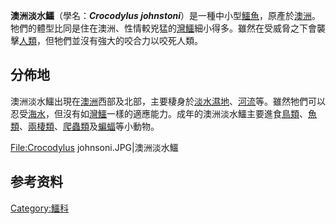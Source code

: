 {{Speciesbox
|fossil_range = 早[[更新世|更新世]]-现今<ref>{{cite web |title=Crocodylus johnsoni Krefft 1873 (crocodile) |url=https://paleobiodb.org/classic/checkTaxonInfo?taxon_no=321263&is_real_user=1 |website=PBDB |access-date=2020-06-08 |archive-date=2021-03-19 |archive-url=https://web.archive.org/web/20210319090232/https://paleobiodb.org/classic/checkTaxonInfo?taxon_no=321263&is_real_user=1 |dead-url=no }}</ref>
|status = LC
|status_system = IUCN3.1
|status_ref =  <ref>{{cite iucn|author=Crocodile Specialist Group|year=1996|url=https://www.iucnredlist.org/details/46589/0|title=''Crocodylus johnsoni''|access-date=31 January 2010|ref=harv}}</ref>
| image = Australia Cairns 18.jpg
|genus = Crocodylus
|species = johnstoni
|authority = [[Gerard_Krefft|Krefft]], 1873<ref>{{ITIS|id=551774|taxon=''Crocodylus johnstoni''}}</ref>
|range_map = Crocodylus johnstoni range.png
|range_map_caption = '''黑色部分'''為澳洲淡水鱷的分佈
|synonyms = *''Crocodilus johnsoni'' <br>{{small|Krefft, 1873}}
*''Crocodilus (Philas) johnstoni'' <br>{{small|— [[John_Edward_Gray|Gray]], 1874}}
*''Philas johnstoni'' <br>{{small|— [[Richard_Walter_Wells|Wells]] & [[Cliff_Ross_Wellington|Wellington]], 1984}}
*''Crocodylus johnstoni'' <br>{{small|— [[Harold_Cogger|Cogger]], 2000}}
|synonyms_ref = <ref>... ''johnstoni'' means "of Johnstone", derived from the name of the first European to discover and report it to Krefft. Unfortunately Krefft misspelled the name "''johnsoni'' " in his initial description and his subsequent correction was ignored until 1983 when the nomenclature was reviewed thoroughly by [[Harold_Cogger|Hal Cogger]] (Cogger 1983). Although the majority of scientific literature, including all Australian Federal, State and Territory legislation has been using "''johnstoni'' " correctly since then, the uncorrected version is still popular especially in the US on the basis of a later taxonomic review (King and Burke 1989) that ignored Cogger's revision. http://crocodilian.com/cnhc/csp_cjoh.htm {{Wayback|url=http://crocodilian.com/cnhc/csp_cjoh.htm |date=20111027095948 }} Crocodilian Species List, ''Crocodylus johnstoni'' (KREFFT, 1873).</ref><ref name="RDB">"''Crocodylus johnsoni'' ". The Reptile Database. www.reptile-database.org.</ref>
}}
'''澳洲淡水鱷'''（學名：'''''Crocodylus johnstoni'''''）是一種中小型[[鱷魚|鱷魚]]，原產於[[澳洲|澳洲]]。牠們的體型比同是住在澳洲、性情較兇猛的[[灣鱷|灣鱷]]細小得多。雖然在受威脅之下會襲擊[[人類|人類]]，但牠們並沒有強大的咬合力以咬死人類。

== 分佈地 ==
澳洲淡水鱷出現在[[澳洲|澳洲]]西部及北部，主要棲身於[[淡水|淡水]][[濕地|濕地]]、[[河流|河流]]等。雖然牠們可以忍受[[海水|海水]]，但沒有如[[灣鱷|灣鱷]]一樣的適應能力。成年的澳洲淡水鱷主要進食[[鳥類|鳥類]]、[[魚類|魚類]]、[[兩棲類|兩棲類]]、[[爬蟲類|爬蟲類]]及[[蝙蝠|蝙蝠]]等小動物。

<gallery>
File:Crocodylus johnsoni.JPG|澳洲淡水鱷
</gallery>

==参考资料==
{{reflist}}

{{Taxonbar|from=Q319535}}
{{鱷目}}
[[Category:鱷科|Category:鱷科]]


{{Crocodilia-stub}}